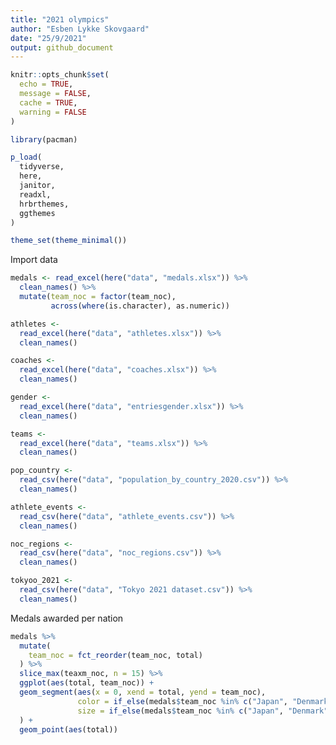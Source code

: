 ```yaml
---
title: "2021 olympics"
author: "Esben Lykke Skovgaard"
date: "25/9/2021"
output: github_document
---
```


```r
knitr::opts_chunk$set(
  echo = TRUE,
  message = FALSE,
  cache = TRUE,
  warning = FALSE
)

library(pacman)

p_load(
  tidyverse,
  here,
  janitor,
  readxl,
  hrbrthemes,
  ggthemes
)

theme_set(theme_minimal())
```


Import data
```r
medals <- read_excel(here("data", "medals.xlsx")) %>% 
  clean_names() %>% 
  mutate(team_noc = factor(team_noc),
         across(where(is.character), as.numeric))

athletes <- 
  read_excel(here("data", "athletes.xlsx")) %>% 
  clean_names()

coaches <- 
  read_excel(here("data", "coaches.xlsx")) %>% 
  clean_names()

gender <- 
  read_excel(here("data", "entriesgender.xlsx")) %>% 
  clean_names()

teams <- 
  read_excel(here("data", "teams.xlsx")) %>% 
  clean_names()

pop_country <- 
  read_csv(here("data", "population_by_country_2020.csv")) %>% 
  clean_names()

athlete_events <- 
  read_csv(here("data", "athlete_events.csv")) %>% 
  clean_names()

noc_regions <- 
  read_csv(here("data", "noc_regions.csv")) %>% 
  clean_names()

tokyoo_2021 <- 
  read_csv(here("data", "Tokyo 2021 dataset.csv")) %>% 
  clean_names()
```

Medals awarded per nation
```r
medals %>%
  mutate(
    team_noc = fct_reorder(team_noc, total)
  ) %>%
  slice_max(teaxm_noc, n = 15) %>%
  ggplot(aes(total, team_noc)) +
  geom_segment(aes(x = 0, xend = total, yend = team_noc),
               color = if_else(medals$team_noc %in% c("Japan", "Denmark"), "orange", "grey50"),
               size = if_else(medals$team_noc %in% c("Japan", "Denmark"), 1.3, 0.7) #TODO get geom_segment to work with slice_sample
  ) +
  geom_point(aes(total)) 
```
